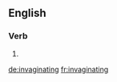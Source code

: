 ==English==

===Verb===
{{head|en}}

# {{present participle of|invaginate}}

[[de:invaginating]]
[[fr:invaginating]]